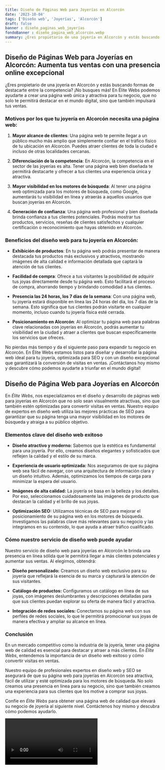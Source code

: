 ```yaml
---
title: Diseño de Páginas Web para Joyerías en Alcorcón
date: '2023-10-04'
tags: ['Diseño web', 'Joyerías', 'Alcorcón']
draft: false
banner : diseño_paginas_web_joyerías
fondoBanner : diseño_pagina_web_alcorcón.webp
summary: ¿Eres propietario de una joyería en Alcorcón y estás buscando formas de destacarte entre la competencia? ¡No busques más! En Élite Webs podemos ayudarte a crear una página web única y atractiva para tu negocio, que no solo te permitirá destacar en el mundo digital, sino que también impulsará tus ventas.
---
```


## Diseño de Páginas Web para Joyerías en Alcorcón: Aumenta tus ventas con una presencia online excepcional

¿Eres propietario de una joyería en Alcorcón y estás buscando formas de destacarte entre la competencia? ¡No busques más! En Élite Webs podemos ayudarte a crear una página web única y atractiva para tu negocio, que no solo te permitirá destacar en el mundo digital, sino que también impulsará tus ventas.

### Motivos por los que tu joyería en Alcorcón necesita una página web:

1. **Mayor alcance de clientes**: Una página web te permite llegar a un público mucho más amplio que simplemente confiar en el tráfico físico de tu ubicación en Alcorcón. Puedes atraer clientes de toda la ciudad e incluso de otras localidades cercanas.

2. **Diferenciación de la competencia**: En Alcorcón, la competencia en el sector de las joyerías es alta. Tener una página web bien diseñada te permitirá destacarte y ofrecer a tus clientes una experiencia única y atractiva.

3. **Mayor visibilidad en los motores de búsqueda**: Al tener una página web optimizada para los motores de búsqueda, como Google, aumentarás tu visibilidad en línea y atraerás a aquellos usuarios que buscan joyerías en Alcorcón.

4. **Generación de confianza**: Una página web profesional y bien diseñada brinda confianza a tus clientes potenciales. Podrás mostrar tus productos, servicios, reseñas de clientes satisfechos y cualquier certificación o reconocimiento que hayas obtenido en Alcorcón.

### Beneficios del diseño web para tu joyería en Alcorcón:

- **Exhibición de productos**: En tu página web podrás presentar de manera destacada tus productos más exclusivos y atractivos, mostrando imágenes de alta calidad e información detallada que captará la atención de tus clientes.

- **Facilidad de compra**: Ofrece a tus visitantes la posibilidad de adquirir tus joyas directamente desde tu página web. Esto facilitará el proceso de compra, ahorrando tiempo y brindando comodidad a tus clientes.

- **Presencia las 24 horas, los 7 días de la semana**: Con una página web, tu joyería estará disponible en línea las 24 horas del día, los 7 días de la semana. Esto significa que tus clientes podrán visitarte en cualquier momento, incluso cuando tu joyería física esté cerrada.

- **Posicionamiento en Alcorcón**: Al optimizar tu página web para palabras clave relacionadas con joyerías en Alcorcón, podrás aumentar tu visibilidad en la ciudad y atraer a clientes que buscan específicamente los servicios que ofreces.

No pierdas más tiempo y da el siguiente paso para expandir tu negocio en Alcorcón. En Élite Webs estamos listos para diseñar y desarrollar la página web ideal para tu joyería, optimizada para SEO y con un diseño excepcional que garantizará la conversión de visitas en ventas. ¡Contáctanos hoy mismo y descubre cómo podemos ayudarte a triunfar en el mundo digital!

<GifSeo />

<Cta />

## Diseño de Página Web para Joyerías en Alcorcón

En *Élite Webs*, nos especializamos en el diseño y desarrollo de páginas web para joyerías en Alcorcón que no solo sean visualmente atractivas, sino que también estén optimizadas para convertir visitas en ventas. Nuestro equipo de expertos en diseño web utiliza las mejores prácticas de SEO para garantizar que su página tenga una mayor visibilidad en los motores de búsqueda y atraiga a su público objetivo.

### Elementos clave del diseño web exitoso

- **Diseño atractivo y moderno:** Sabemos que la estética es fundamental para una joyería. Por ello, creamos diseños elegantes y sofisticados que reflejen la calidad y el estilo de su marca.

- **Experiencia de usuario optimizada:** Nos aseguramos de que su página web sea fácil de navegar, con una arquitectura de información clara y un diseño intuitivo. Además, optimizamos los tiempos de carga para minimizar la espera del usuario.

- **Imágenes de alta calidad:** La joyería se basa en la belleza y los detalles. Por eso, seleccionamos cuidadosamente las imágenes de producto que destacan la calidad y el brillo de sus joyas.

- **Optimización SEO:** Utilizamos técnicas de SEO para mejorar el posicionamiento de su página web en los motores de búsqueda. Investigamos las palabras clave más relevantes para su negocio y las integramos en su contenido, lo que ayuda a atraer tráfico cualificado.

### Cómo nuestro servicio de diseño web puede ayudar

Nuestro servicio de diseño web para joyerías en Alcorcón le brinda una presencia en línea sólida que le permitirá llegar a más clientes potenciales y aumentar sus ventas. Al elegirnos, obtendrá:

- **Diseño personalizado:** Creamos un diseño web exclusivo para su joyería que reflejará la esencia de su marca y capturará la atención de sus visitantes.

- **Catálogo de productos:** Configuramos un catálogo en línea de sus joyas, con imágenes deslumbrantes y descripciones detalladas para que sus clientes puedan explorar su oferta de manera fácil y atractiva.

- **Integración de redes sociales:** Conectamos su página web con sus perfiles de redes sociales, lo que le permitirá promocionar sus joyas de manera efectiva y ampliar su alcance en línea.

### Conclusión

En un mercado competitivo como la industria de la joyería, tener una página web de calidad es esencial para destacar y atraer a más clientes. En *Élite Webs*, entendemos la importancia de un diseño web exitoso y cómo convertir visitas en ventas.

Nuestro equipo de profesionales expertos en diseño web y SEO se asegurará de que su página web para joyerías en Alcorcón sea atractiva, fácil de utilizar y esté optimizada para los motores de búsqueda. No solo creamos una presencia en línea para su negocio, sino que también creamos una experiencia para sus clientes que los motive a comprar sus joyas.

Confíe en *Élite Webs* para obtener una página web de calidad que elevará su negocio de joyería al siguiente nivel. Contáctenos hoy mismo y descubra cómo podemos ayudarlo.

<Video />

<CtaBot job='Joyerías' city='Alcorcón'/>

<Gmaps query='Alcorcón+españa+maps' />